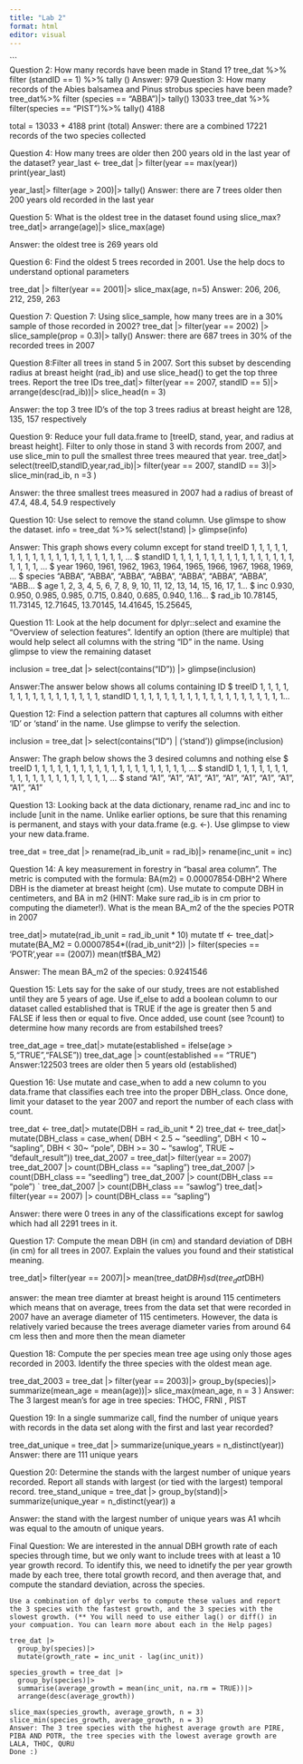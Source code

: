 ```yaml
---
title: "Lab 2"
format: html
editor: visual
---
```


\`\`\`\
Question 2: How many records have been made in Stand 1? tree_dat %\>% 
filter (standID == 1) %>% 
tally () 
Answer: 979 
Question 3: How many records of the Abies balsamea and Pinus strobus species have been made? 
tree_dat%>% 
filter (species == "ABBA")|> 
tally() 13033 tree_dat %>% 
filter(species == "PIST")%>% 
tally() 4188 

total = 13033 + 4188 print (total) Answer: there are a combined 17221 records of the two species collected

Question 4: How many trees are older then 200 years old in the last year of the dataset?
year_last \<- tree_dat |> 
filter(year == max(year)) 
print(year_last)

year_last|> filter(age > 200)|> 
tally() 
Answer: there are 7 trees older then 200 years old recorded in the last year

Question 5: What is the oldest tree in the dataset found using slice_max? 
tree_dat|> 
arrange(age)|> 
slice_max(age)

Answer: the oldest tree is 269 years old

Question 6: Find the oldest 5 trees recorded in 2001. Use the help docs to understand optional parameters

tree_dat |> 
filter(year == 2001)|> 
slice_max(age, n=5) 
Answer: 206, 206, 212, 259, 263

Question 7: Question 7: Using slice_sample, how many trees are in a 30% sample of those recorded in 2002? 
tree_dat |>
filter(year == 2002) |> 
slice_sample(prop = 0.3)|> 
tally() 
Answer: there are 687 trees in 30% of the recorded trees in 2007

Question 8:Filter all trees in stand 5 in 2007. Sort this subset by descending radius at breast height (rad_ib) and use slice_head() to get the top three trees. Report the tree IDs 
tree_dat|> 
filter(year == 2007, standID == 5)|> 
arrange(desc(rad_ib))|> 
slice_head(n = 3)

Answer: the top 3 tree ID's of the top 3 trees radius at breast height are 128, 135, 157 respectively

Question 9: Reduce your full data.frame to [treeID, stand, year, and radius at breast height]. Filter to only those in stand 3 with records from 2007, and use slice_min to pull the smallest three trees meaured that year. 
tree_dat|> 
select(treeID,standID,year,rad_ib)|> 
filter(year == 2007, standID == 3)|> 
slice_min(rad_ib, n =3 )

Answer: the three smallest trees measured in 2007 had a radius of breast of 47.4, 48.4, 54.9 respectively

Question 10: Use select to remove the stand column. Use glimspe to show the dataset. 
info = tree_dat %>% 
select(!stand) |>
glimpse(info)

Answer: This graph shows every column except for stand treeID <dbl> 1, 1, 1, 1, 1, 1, 1, 1, 1, 1, 1, 1, 1, 1, 1, 1, 1, 1, 1, 1, … \$ standID <dbl> 1, 1, 1, 1, 1, 1, 1, 1, 1, 1, 1, 1, 1, 1, 1, 1, 1, 1, 1, 1, … \$ year <dbl> 1960, 1961, 1962, 1963, 1964, 1965, 1966, 1967, 1968, 1969, … \$ species <chr> "ABBA", "ABBA", "ABBA", "ABBA", "ABBA", "ABBA", "ABBA", "ABB… \$ age <dbl> 1, 2, 3, 4, 5, 6, 7, 8, 9, 10, 11, 12, 13, 14, 15, 16, 17, 1… \$ inc <dbl> 0.930, 0.950, 0.985, 0.985, 0.715, 0.840, 0.685, 0.940, 1.16… \$ rad_ib <dbl> 10.78145, 11.73145, 12.71645, 13.70145, 14.41645, 15.25645,

Question 11: Look at the help document for dplyr::select and examine the “Overview of selection features”. Identify an option (there are multiple) that would help select all columns with the string “ID” in the name. Using glimpse to view the remaining dataset

inclusion = tree_dat |> 
select(contains("ID")) |>
glimpse(inclusion)

Answer:The answer below shows all colums containing ID \$ treeID <dbl> 1, 1, 1, 1, 1, 1, 1, 1, 1, 1, 1, 1, 1, 1, 1, 1,  standID <dbl> 1, 1, 1, 1, 1, 1, 1, 1, 1, 1, 1, 1, 1, 1, 1, 1, 1, 1, 1, 1...

Question 12: Find a selection pattern that captures all columns with either ‘ID’ or ‘stand’ in the name. Use glimpse to verify the selection.

inclusion = tree_dat |> select(contains("ID") | ('stand')) glimpse(inclusion)

Answer: The graph below shows the 3 desired columns and nothing else \$ treeID <dbl> 1, 1, 1, 1, 1, 1, 1, 1, 1, 1, 1, 1, 1, 1, 1, 1, 1, 1, 1, 1, … \$ standID <dbl> 1, 1, 1, 1, 1, 1, 1, 1, 1, 1, 1, 1, 1, 1, 1, 1, 1, 1, 1, 1, … \$ stand <chr> "A1", "A1", "A1", "A1", "A1", "A1", "A1", "A1", "A1", "A1"

Question 13: Looking back at the data dictionary, rename rad_inc and inc to include [unit in the name. Unlike earlier options, be sure that this renaming is permanent, and stays with your data.frame (e.g. \<-). Use glimpse to view your new data.frame.

tree_dat = tree_dat |>
rename(rad_ib_unit = rad_ib)|> 
rename(inc_unit = inc)

Question 14: A key measurement in forestry in “basal area column”. The metric is computed with the formula: BA(m2) = 0.00007854⋅DBH\^2 Where DBH is the diameter at breast height (cm). Use mutate to compute DBH in centimeters, and BA in m2 (HINT: Make sure rad_ib is in cm prior to computing the diameter!). What is the mean BA_m2 of the the species POTR in 2007

tree_dat|>
mutate(rad_ib_unit = rad_ib_unit * 10)
mutate tf <- tree_dat|>
mutate(BA_M2 = 0.00007854*((rad_ib_unit^2)) |>
filter(species == 'POTR',year == (2007)) mean(tf\$BA_M2)

Answer: The mean BA_m2 of the species: 0.9241546

Question 15: Lets say for the sake of our study, trees are not established until they are 5 years of age. Use if_else to add a boolean column to our dataset called established that is TRUE if the age is greater then 5 and FALSE if less then or equal to five. Once added, use count (see ?count) to determine how many records are from estabilshed trees?

tree_dat_age = tree_dat|>
mutate(established = ifelse(age > 5,"TRUE","FALSE")) tree_dat_age |>
count(established == "TRUE") 
Answer:122503 trees are older then 5 years old (established)

Question 16: Use mutate and case_when to add a new column to you data.frame that classifies each tree into the proper DBH_class. Once done, limit your dataset to the year 2007 and report the number of each class with count.

tree_dat <- tree_dat|>
mutate(DBH = rad_ib_unit * 2) 
tree_dat <- tree_dat|>
mutate(DBH_class = 
      case_when( DBH < 2.5 ~ "seedling", 
      DBH < 10 ~ "sapling", 
      DBH < 30~ "pole", 
      DBH >= 30 ~ "sawlog", TRUE ~ "default_result")) tree_dat_2007 = tree_dat|>
       filter(year == 2007) tree_dat_2007 |> 
       count(DBH_class == "sapling") 
       tree_dat_2007 |> count(DBH_class == "seedling") 
       tree_dat_2007 |> count(DBH_class == "pole") `               tree_dat_2007 |> count(DBH_class == "sawlog")               tree_dat|> 
       filter(year == 2007) |>
       count(DBH_class == "sapling")

Answer: there were 0 trees in any of the classifications except for sawlog which had all 2291 trees in it.

Question 17: Compute the mean DBH (in cm) and standard deviation of DBH (in cm) for all trees in 2007. Explain the values you found and their statistical meaning.

tree_dat|>
filter(year == 2007)|>
mean(tree_dat$DBH)
  sd(tree_dat$DBH)

answer: the mean tree diamter at breast height is around 115 centimeters which means that on average, trees from the data set that were recorded in 2007 have an average diameter of 115 centimeters. However, the data is relatively varied because the trees average diameter varies from around 64 cm less then and more then the mean diameter

Question 18: Compute the per species mean tree age using only those ages recorded in 2003. Identify the three species with the oldest mean age.

tree_dat_2003 = tree_dat |>
filter(year == 2003)|>
group_by(species)|>
summarize(mean_age = mean(age))|>
slice_max(mean_age, n = 3 ) 
Answer: The 3 largest mean's for age in tree species: THOC, FRNI , PIST

Question 19: In a single summarize call, find the number of unique years with records in the data set along with the first and last year recorded?

tree_dat_unique = tree_dat |> 
summarize(unique_years = n_distinct(year)) 
Answer: there are 111 unique years

Question 20: Determine the stands with the largest number of unique years recorded. Report all stands with largest (or tied with the largest) temporal record. 
tree_stand_unique = tree_dat |> 
group_by(stand)|> 
summarize(unique_year = n_distinct(year)) a

Answer: the stand with the largest number of unique years was A1 whcih was equal to the amoutn of unique years.

Final Question: We are interested in the annual DBH growth rate of each species through time, but we only want to include trees with at least a 10 year growth record. To identify this, we need to idnetify the per year growth made by each tree, there total growth record, and then average that, and compute the standard deviation, across the species.

```         
Use a combination of dplyr verbs to compute these values and report the 3 species with the fastest growth, and the 3 species with the slowest growth. (** You will need to use either lag() or diff() in your compuation. You can learn more about each in the Help pages)

tree_dat |>
  group_by(species)|>
  mutate(growth_rate = inc_unit - lag(inc_unit))

species_growth = tree_dat |>
  group_by(species)|>
  summarise(average_growth = mean(inc_unit, na.rm = TRUE))|>
  arrange(desc(average_growth))
  
slice_max(species_growth, average_growth, n = 3)
slice_min(species_growth, average_growth, n = 3)
Answer: The 3 tree species with the highest average growth are PIRE, PIBA AND POTR, the tree species with the lowest average growth are LALA, THOC, QURU 
Done :) 
```
